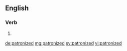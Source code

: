 ==English==

===Verb===
{{head|en|verb form}}

# {{en-past of|patronize}}

[[de:patronized]]
[[mg:patronized]]
[[sv:patronized]]
[[vi:patronized]]